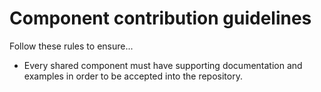 
# Component contribution guidelines

Follow these rules to ensure...

- Every shared component must have supporting documentation and examples in order to be accepted into the repository.
